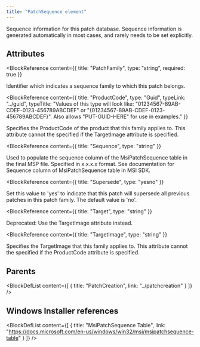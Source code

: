 ```yaml
---
title: "PatchSequence element"
---
```



Sequence information for this patch database. Sequence information is generated automatically in most cases, and rarely needs to be set explicitly.


## Attributes

<BlockWrapper>

  <BlockReference
    content={{
      title: "PatchFamily",
      type: "string",
      required: true
    }}
  >
  Identifier which indicates a sequence family to which this patch belongs.
  </BlockReference>

  <BlockReference
    content={{
      title: "ProductCode",
      type: "Guid",
      typeLink: "../guid",
      typeTitle: "Values of this type will look like: \"01234567-89AB-CDEF-0123-456789ABCDEF\" or \"{01234567-89AB-CDEF-0123-456789ABCDEF}\". Also allows \"PUT-GUID-HERE\" for use in examples."
    }}
  >
  Specifies the ProductCode of the product that this family applies to.
   This attribute cannot the specified if the TargetImage attribute is specified.
  </BlockReference>

  <BlockReference
    content={{
      title: "Sequence",
      type: "string"
    }}
  >
  Used to populate the sequence column of the MsiPatchSequence table in the final MSP file. Specified in x.x.x.x format. See documentation for Sequence column of MsiPatchSequence table in MSI SDK.
  </BlockReference>

  <BlockReference
    content={{
      title: "Supersede",
      type: "yesno"
    }}
  >
  Set this value to 'yes' to indicate that this patch will supersede all previous patches in this patch family.
   The default value is 'no'.
  </BlockReference>

  <BlockReference
    content={{
      title: "Target",
      type: "string"
    }}
  >
  Deprecated: Use the TargetImage attribute instead.
  </BlockReference>

  <BlockReference
    content={{
      title: "TargetImage",
      type: "string"
    }}
  >
  Specifies the TargetImage that this family applies to.
   This attribute cannot the specified if the ProductCode attribute is specified.
  </BlockReference>

</BlockWrapper>


## Parents

<BlockDefList content={[
    {
      title: "PatchCreation",
      link: "../patchcreation"
    }
  ]}
/>

## Windows Installer references

<BlockDefList content={[
    {
      title: "MsiPatchSequence Table",
      link: "https://docs.microsoft.com/en-us/windows/win32/msi/msipatchsequence-table"
    }
  ]}
/>
